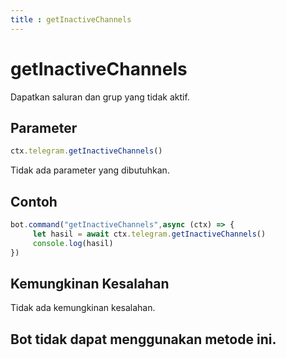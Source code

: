 ```yaml
---
title : getInactiveChannels
---
```

# getInactiveChannels
Dapatkan saluran dan grup yang tidak aktif.
## Parameter
```ts
ctx.telegram.getInactiveChannels()
```
Tidak ada parameter yang dibutuhkan.
## Contoh
```ts highlight="2"
bot.command("getInactiveChannels",async (ctx) => {
     let hasil = await ctx.telegram.getInactiveChannels()
     console.log(hasil)
})
```
## Kemungkinan Kesalahan
Tidak ada kemungkinan kesalahan.
## Bot tidak dapat menggunakan metode ini.